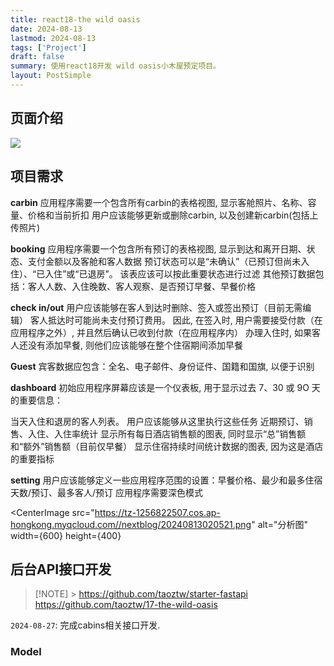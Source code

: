 ```yaml
---
title: react18-the wild oasis
date: 2024-08-13
lastmod: 2024-08-13
tags: ['Project']
draft: false
summary: 使用react18开发 wild oasis小木屋预定项目。
layout: PostSimple
---
```


## 页面介绍

![](https://tz-1256822507.cos.ap-hongkong.myqcloud.com//nextblog/20240827011859.png)

## 项目需求

**carbin**
应用程序需要一个包含所有carbin的表格视图, 显示客舱照片、名称、容量、价格和当前折扣
用户应该能够更新或删除carbin, 以及创建新carbin(包括上传照片)

**booking**
应用程序需要一个包含所有预订的表格视图, 显示到达和离开日期、状态、支付金额以及客舱和客人数据
预订状态可以是“未确认”（已预订但尚未入住）、“已入住”或“已退房”。 该表应该可以按此重要状态进行过滤
其他预订数据包括：客人人数、入住晚数、客人观察、是否预订早餐、早餐价格

**check in/out**
用户应该能够在客人到达时删除、签入或签出预订（目前无需编辑）
客人抵达时可能尚未支付预订费用。 因此, 在签入时, 用户需要接受付款（在应用程序之外）, 并且然后确认已收到付款（在应用程序内）
办理入住时, 如果客人还没有添加早餐, 则他们应该能够在整个住宿期间添加早餐

**Guest**
宾客数据应包含：全名、电子邮件、身份证件、国籍和国旗, 以便于识别

**dashboard**
初始应用程序屏幕应该是一个仪表板, 用于显示过去 7、30 或 9O 天的重要信息：

当天入住和退房的客人列表。 用户应该能够从这里执行这些任务
近期预订、销售、入住、入住率统计
显示所有每日酒店销售额的图表, 同时显示“总”销售额和“额外”销售额（目前仅早餐）
显示住宿持续时间统计数据的图表, 因为这是酒店的重要指标

**setting**
用户应该能够定义一些应用程序范围的设置：早餐价格、最少和最多住宿天数/预订、最多客人/预订
应用程序需要深色模式

<CenterImage
  src="https://tz-1256822507.cos.ap-hongkong.myqcloud.com//nextblog/20240813020521.png"
  alt="分析图"
  width={600}
  height={400}
></CenterImage>

## 后台API接口开发

> [!NOTE] > https://github.com/taoztw/starter-fastapi  
> https://github.com/taoztw/17-the-wild-oasis

`2024-08-27`: 完成cabins相关接口开发.

### Model
